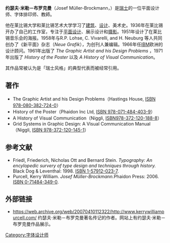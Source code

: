 {{no footnotes|time=2019-08-30T20:14:30+00:00}}
'''约瑟夫·米勒－布罗克曼'''（Josef Müller-Brockmann，{{bd|1914年|5月9日|1996年|8月30日}}）是[[瑞士|瑞士]]的一位平面设计师、字体排印师、教師。

他在莱比锡大学和莱比锡艺术大学学习了[[建筑|建筑]]、[[設計|设计]]、美术史。1936年在莱比锡开办了自己的工作室，专注于[[平面设计|平面设计]]、展示设计和[[摄影|摄影]]。1951年设计了在莱比锡音乐会的海报。1958年与R.P. Lohse, C. Vivarelli, and H. Neuburg 等人共同创办了《新平面》杂志（''Neue Grafik''），为创刊人兼编辑。1966年任[[IBM|IBM]]欧洲的设计顾问。1961年出版了 ''The Graphic Artist and his Design Problems'' ，1971年出版了 ''History of the Poster'' 以及 ''A History of Visual Communication''。

其作品常被认为是「瑞士风格」的典型代表而被经常引用。

== 著作 ==
* The Graphic Artist and his Design Problems（Hastings House, [[Special:BookSources/978-071-484-403-9|ISBN 978-080-382-724-0]]）
* History of the Poster（Phaidon Inc Ltd, [[Special:BookSources/978-071-484-403-9|ISBN 978-071-484-403-9]]）
* A History of Visual Communication（Niggli, [[Special:BookSources/978-372-120-188-8|ISBN978-372-120-188-8]]）
* Grid Systems in Graphic Design: A Visual Communication Manual（Niggli, [[Special:BookSources/978-372-120-145-1|ISBN 978-372-120-145-1]]）

== 参考文献 ==
* Friedl, Friederich, Nicholas Ott and Bernard Stein. ''Typography: An encylopedic survery of type design and techniques through history.'' Black Dog & Leventhal: 1998. [[Special:BookSources/1579120237|ISBN 1-57912-023-7]].
* Purcell, Kerry William. ''Josef Müller-Brockmann. ''Phaidon Press: 2006. [[Special:BookSources/0714843490|ISBN 0-71484-349-0]].

== 外部链接==
* https://web.archive.org/web/20070410112322/http://www.kerrywilliampurcell.com/ 约瑟夫·米勒－布罗克曼著名传记的作者。网站上有约瑟夫·米勒－布罗克曼作品展示。
{{DEFAULTSORT:Muller-Brockmann, Josef}}
[[Category:字体设计师|Category:字体设计师]]